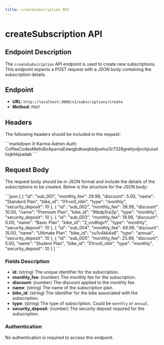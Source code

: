 ```yaml
---
title: createSubscription API
---
```


# createSubscription API

## Endpoint Description

The `createSubscription` API endpoint is used to create new subscriptions. This endpoint expects a POST request with a JSON body containing the subscription details.

## Endpoint

- **URL:** `http://localhost:3000/v1/subscriptions/create`
- **Method:** `POST`

## Headers

The following headers should be included in the request:

\```markdown
X-Karma-Admin-Auth: CoffeeCodesMelloBxAparnaEewqjbdkwqbkdjoehui3r7328grehjvdjvchjiuiudhsjkhkjsadab
\```

## Request Body

The request body should be in JSON format and include the details of the subscriptions to be created. Below is the structure for the JSON body:

\```json
[
    {
        "id": "sub_001",
        "monthly_fee": 29.99,
        "discount": 5.00,
        "name": "Standard Plan",
        "bike_id": "01rvo0_nbh",
        "type": "monthly",
        "security_deposit": 10
    },
    {
        "id": "sub_002",
        "monthly_fee": 39.99,
        "discount": 10.00,
        "name": "Premium Plan",
        "bike_id": "9tkdp5ra3p",
        "type": "monthly",
        "security_deposit": 10
    },
    {
        "id": "sub_003",
        "monthly_fee": 19.99,
        "discount": 0.00,
        "name": "Basic Plan",
        "bike_id": "2_vnd6qjv1",
        "type": "monthly",
        "security_deposit": 10
    },
    {
        "id": "sub_004",
        "monthly_fee": 49.99,
        "discount": 15.00,
        "name": "Ultimate Plan",
        "bike_id": "vu1v4kb4s6",
        "type": "annual",
        "security_deposit": 10
    },
    {
        "id": "sub_005",
        "monthly_fee": 25.99,
        "discount": 5.00,
        "name": "Student Plan",
        "bike_id": "01rvo0_nbh",
        "type": "monthly",
        "security_deposit": 10
    }
]
\```

### Fields Description

- **id**: (string) The unique identifier for the subscription.
- **monthly_fee**: (number) The monthly fee for the subscription.
- **discount**: (number) The discount applied to the monthly fee.
- **name**: (string) The name of the subscription plan.
- **bike_id**: (string) The identifier for the bike associated with the subscription.
- **type**: (string) The type of subscription. Could be `monthly` or `annual`.
- **security_deposit**: (number) The security deposit required for the subscription.

### Authentication

No authentication is required to access this endpoint.